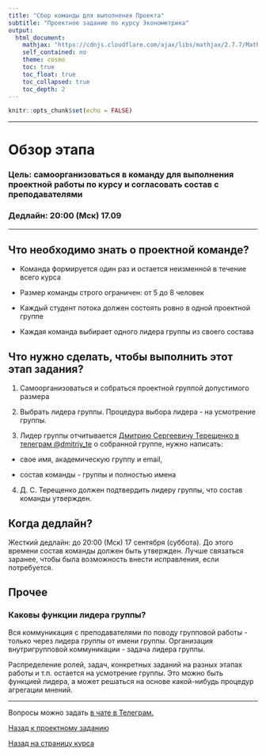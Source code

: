 ```yaml
---
title: "Сбор команды для выполнения Проекта"
subtitle: "Проектное задание по курсу Эконометрика"
output:  
  html_document:
    mathjax: "https://cdnjs.cloudflare.com/ajax/libs/mathjax/2.7.7/MathJax.js?config=TeX-MML-AM_CHTML"
    self_contained: no  
    theme: cosmo
    toc: true
    toc_float: true
    toc_collapsed: true
    toc_depth: 2
---
```


```r
knitr::opts_chunk$set(echo = FALSE)
```

---

# Обзор этапа

### **Цель:** самоорганизоваться в команду для выполнения проектной работы по курсу и согласовать состав с преподавателями

### **Дедлайн:** 20:00 (Мск) 17.09

---

## Что необходимо знать о проектной команде?

- Команда формируется один раз и остается неизменной в течение всего курса

- Размер команды строго ограничен: от 5 до 8 человек

- Каждый студент потока должен состоять ровно в одной проектной группе

- Каждая команда выбирает одного лидера группы из своего состава

## Что нужно сделать, чтобы выполнить этот этап задания?

1. Самоорганизоваться и собраться проектной группой допустимого размера

2. Выбрать лидера группы. Процедура выбора лидера - на усмотрение группы.

3. Лидер группы отчитывается [Дмитрию Сергеевичу Терещенко в телеграм @dmitriy_te](t.me/dmitriy_te) о собранной группе, нужно написать:

  - свое имя, академическую группу и email,
  
  - состав команды - группы и полностью имена
  
4. Д. С. Терещенко должен подтвердить лидеру группы, что состав команды утвержден.

## Когда дедлайн? 

Жесткий дедлайн: до 20:00 (Мск) 17 сентября (суббота). До этого времени состав команды должен быть утвержден. Лучше связаться заранее, чтобы была возможность внести исправления, если потребуется.

## Прочее

### Каковы функции лидера группы?

Вся коммуникация с преподавателями по поводу групповой работы - только через лидера группы от имени группы. 
Организация внутригрупповой коммуникации - задача лидера группы.

Распределение ролей, задач, конкретных заданий на разных этапах работы и т.п. остается на усмотрение группы. Это можно быть функцией лидера, а может решаться на основе какой-нибудь процедур агрегации мнений.

---

Вопросы можно задать [в чате в Телеграм.](https://t.me/+0kRsodLpmzRmZjEy)

[Назад к проектному заданию](project_task.html)

[Назад на страницу курса](../ecox22.html)
